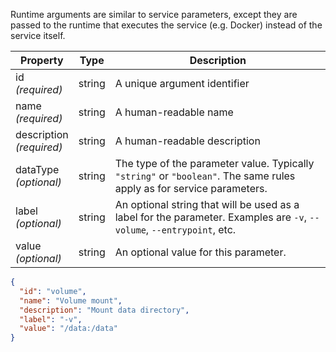 
Runtime arguments are similar to <DocsLink href="#service-parameters">service parameters</DocsLink>,
except they are passed to the runtime that executes the service (e.g. Docker)
instead of the service itself.

| Property                     | Type   | Description
| ---------------------------- | ------ | -----------
| id<br/>*(required)*          | string | A unique argument identifier
| name<br/>*(required)*        | string | A human-readable name
| description<br/>*(required)* | string | A human-readable description
| dataType<br/>*(optional)*    | string | The type of the parameter value. Typically `"string"` or `"boolean"`. The same rules apply as for <DocsLink href="#service-parameters">service parameters</DocsLink>.
| label<br/>*(optional)*       | string | An optional string that will be used as a label for the parameter. Examples are `-v`, `--volume`, `--entrypoint`, etc.
| value<br/>*(optional)*       | string | An optional value for this parameter.

<CodeExample title="Example:">

```json code-example
{
  "id": "volume",
  "name": "Volume mount",
  "description": "Mount data directory",
  "label": "-v",
  "value": "/data:/data"
}
```

</CodeExample>
